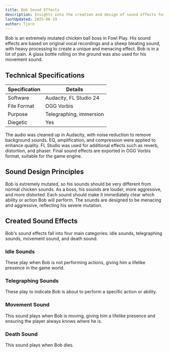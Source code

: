 ```yaml
---
title: Bob Sound Effects
description: Insights into the creation and design of sound effects for Bob in Fowl Play
lastUpdated: 2025-06-19
author: Tjorn
---
```


Bob is an extremely mutated chicken ball boss in Fowl Play. His sound effects are based on original vocal recordings and a sheep bleating sound, with heavy processing to create a unique and menacing effect. Bob is in a lot of pain. A glass bottle rolling on the ground was also used for his movement sound.

## Technical Specifications

| Specification | Details                 |
| ------------- | ----------------------- |
| Software      | Audacity, FL Studio 24  |
| File Format   | OGG Vorbis              |
| Purpose       | Telegraphing, immersion |
| Diegetic      | Yes                     |

The audio was cleaned up in Audacity, with noise reduction to remove background sounds. EQ, amplification, and compression were applied to enhance quality.
FL Studio was used for additional effects such as reverb, distortion, and phaser.
Final sound effects are exported in OGG Vorbis format, suitable for the game engine.

## Sound Design Principles

Bob is extremely mutated, so his sounds should be very different from normal chicken sounds. As a boss, his sounds are louder, more aggressive, and more distorted. Each sound should make it immediately clear which ability or action Bob will perform. The sounds are designed to be menacing and aggressive, reflecting his severe mutation.

## Created Sound Effects

Bob's sound effects fall into four main categories: idle sounds, telegraphing sounds, movement sound, and death sound.

### Idle Sounds

These play when Bob is not performing actions, giving him a lifelike presence in the game world.

<AudioPlayer
  src="/sfx/enemies/bob/random/bob1.ogg"
  title="Bob Idle Sound 1"
  description="Short sound."
/>
<AudioPlayer
  src="/sfx/enemies/bob/random/bob2.ogg"
  title="Bob Idle Sound 2"
  description="Short sound."
/>
<AudioPlayer
  src="/sfx/enemies/bob/random/bob3.ogg"
  title="Bob Idle Sound 3"
  description="Short sound."
/>

### Telegraphing Sounds

These play to indicate Bob is about to perform a specific action or ability.

<AudioPlayer
  src="/sfx/enemies/bob/bob_charge.ogg"
  title="Bob Charge Sound"
  description="Bob screaming, with the movement sound layered on top. Used when Bob starts charging and bouncing around the arena."
/>
<AudioPlayer
  src="/sfx/enemies/bob/bob_charge_continuation.ogg"
  title="Bob Charge Continuation Sound"
  description="Same as the charge sound, minus the scream at the beginning. Loops while Bob is bouncing, so the sound doesn't cut off before he's done."
/>
<AudioPlayer
  src="/sfx/enemies/bob/bob_jump.ogg"
  title="Bob Charge Jump Sound"
  description="Bob screaming, using the sheep bleating sound. Used before Bob jumps into the air to slam down."
/>

### Movement Sound

This sound plays when Bob is moving, giving him a lifelike presence and ensuring the player always knows where he is.

<AudioPlayer
  src="/sfx/enemies/bob/bob_roll.ogg"
  title="Bob Movement Sound"
  description="Glass bottle rolling on the ground, with a phaser effect. Used when Bob moves around the arena."
/>

### Death Sound

This sound plays when Bob dies.

<AudioPlayer
  src="/sfx/enemies/bob/bob_death.ogg"
  title="Bob Death Sound"
  description="Bob screaming, with heavy reverb. Used when Bob dies."
/>
